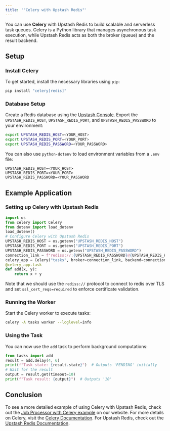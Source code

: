 ```yaml
---
title: '"Celery with Upstash Redis"'
---
```

You can use **Celery** with Upstash Redis to build scalable and serverless task queues. Celery is a Python library that manages asynchronous task execution, while Upstash Redis acts as both the broker (queue) and the result backend.
## Setup
### Install Celery
To get started, install the necessary libraries using `pip`:
```bash
pip install "celery[redis]"
```
### Database Setup
Create a Redis database using the [Upstash Console](https://console.upstash.com). Export the `UPSTASH_REDIS_HOST`, `UPSTASH_REDIS_PORT`, and `UPSTASH_REDIS_PASSWORD` to your environment:
```bash
export UPSTASH_REDIS_HOST=<YOUR_HOST>
export UPSTASH_REDIS_PORT=<YOUR_PORT>
export UPSTASH_REDIS_PASSWORD=<YOUR_PASSWORD>
```
You can also use `python-dotenv` to load environment variables from a `.env` file:
```text .env
UPSTASH_REDIS_HOST=<YOUR_HOST>
UPSTASH_REDIS_PORT=<YOUR_PORT>
UPSTASH_REDIS_PASSWORD=<YOUR_PASSWORD
```
## Example Application
### Setting up Celery with Upstash Redis
```python tasks.py
import os
from celery import Celery
from dotenv import load_dotenv
load_dotenv()
# Configure Celery with Upstash Redis
UPSTASH_REDIS_HOST = os.getenv("UPSTASH_REDIS_HOST")
UPSTASH_REDIS_PORT = os.getenv("UPSTASH_REDIS_PORT")
UPSTASH_REDIS_PASSWORD = os.getenv("UPSTASH_REDIS_PASSWORD")
connection_link = f"rediss://:{UPSTASH_REDIS_PASSWORD}@{UPSTASH_REDIS_HOST}:{UPSTASH_REDIS_PORT}?ssl_cert_reqs=required"
celery_app = Celery("tasks", broker=connection_link, backend=connection_link)
@celery_app.task
def add(x, y):
    return x + y
```
Note that we should use the `rediss://` protocol to connect to redis over TLS and set `ssl_cert_reqs=required` to enforce certificate validation.
### Running the Worker
Start the Celery worker to execute tasks:
```bash
celery -A tasks worker --loglevel=info
```
### Using the Task
You can now use the `add` task to perform background computations:
```python main.py
from tasks import add
result = add.delay(4, 6)
print(f"Task state: {result.state}")  # Outputs 'PENDING' initially
# Wait for the result
output = result.get(timeout=10)
print(f"Task result: {output}")  # Outputs '10'
```
## Conclusion
To see a more detailed example of using Celery with Upstash Redis, check out the [Job Processor with Celery example](https://upstash.com/examples/jobprocessorwithcelery) on our website.
For more details on Celery, visit the [Celery Documentation](https://docs.celeryproject.org). For Upstash Redis, check out the [Upstash Redis Documentation](https://upstash.com/docs/redis).